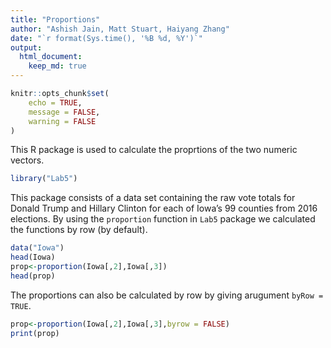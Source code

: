 ```yaml
---
title: "Proportions"
author: "Ashish Jain, Matt Stuart, Haiyang Zhang"
date: "`r format(Sys.time(), '%B %d, %Y')`"
output: 
  html_document:
    keep_md: true
---
```


```r
knitr::opts_chunk$set(
    echo = TRUE,
    message = FALSE,
    warning = FALSE
)
```

This R package is used to calculate the proprtions of the two numeric vectors.

```r
library("Lab5")
```

This package consists of a data set containing the raw vote totals for Donald Trump and Hillary Clinton for each of Iowa's 99 counties from 2016 elections. By using the `proportion` function in `Lab5` package we calculated the functions by row (by default).
```r
data("Iowa")
head(Iowa)
prop<-proportion(Iowa[,2],Iowa[,3])
head(prop)
```

The proportions can also be calculated by row by giving arugument `byRow = TRUE`. 
```r
prop<-proportion(Iowa[,2],Iowa[,3],byrow = FALSE)
print(prop)
```
